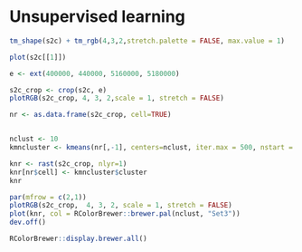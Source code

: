 
# Unsupervised learning


```r

tm_shape(s2c) + tm_rgb(4,3,2,stretch.palette = FALSE, max.value = 1)

plot(s2c[[1]])

e <- ext(400000, 440000, 5160000, 5180000)

s2c_crop <- crop(s2c, e)
plotRGB(s2c_crop, 4, 3, 2,scale = 1, stretch = FALSE)

nr <- as.data.frame(s2c_crop, cell=TRUE)


nclust <- 10
kmncluster <- kmeans(nr[,-1], centers=nclust, iter.max = 500, nstart = 5, algorithm="Lloyd")

knr <- rast(s2c_crop, nlyr=1)
knr[nr$cell] <- kmncluster$cluster
knr

par(mfrow = c(2,1))
plotRGB(s2c_crop,  4, 3, 2, scale = 1, stretch = FALSE)
plot(knr, col = RColorBrewer::brewer.pal(nclust, "Set3"))
dev.off()

RColorBrewer::display.brewer.all()

```

